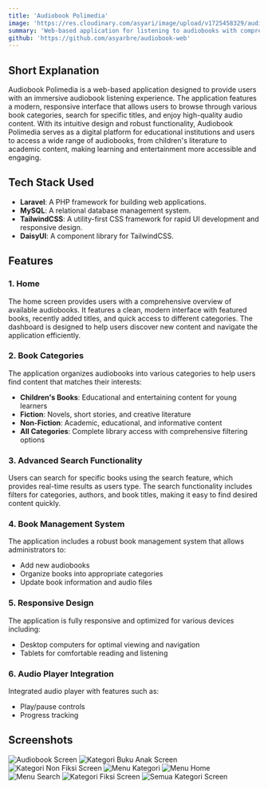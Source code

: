 ```yaml
---
title: 'Audiobook Polimedia'
image: 'https://res.cloudinary.com/asyari/image/upload/v1725458329/audiobook_jv5ebf.png'
summary: 'Web-based application for listening to audiobooks with comprehensive book management and user-friendly interface'
github: 'https://github.com/asyarbre/audiobook-web'
---
```


## Short Explanation

Audiobook Polimedia is a web-based application designed to provide users with an immersive audiobook listening experience. The application features a modern, responsive interface that allows users to browse through various book categories, search for specific titles, and enjoy high-quality audio content. With its intuitive design and robust functionality, Audiobook Polimedia serves as a digital platform for educational institutions and users to access a wide range of audiobooks, from children's literature to academic content, making learning and entertainment more accessible and engaging.

## Tech Stack Used

- **Laravel**: A PHP framework for building web applications.
- **MySQL**: A relational database management system.
- **TailwindCSS**: A utility-first CSS framework for rapid UI development and responsive design.
- **DaisyUI**: A component library for TailwindCSS.

## Features

### 1. Home

The home screen provides users with a comprehensive overview of available audiobooks. It features a clean, modern interface with featured books, recently added titles, and quick access to different categories. The dashboard is designed to help users discover new content and navigate the application efficiently.

### 2. Book Categories

The application organizes audiobooks into various categories to help users find content that matches their interests:

- **Children's Books**: Educational and entertaining content for young learners
- **Fiction**: Novels, short stories, and creative literature
- **Non-Fiction**: Academic, educational, and informative content
- **All Categories**: Complete library access with comprehensive filtering options

### 3. Advanced Search Functionality

Users can search for specific books using the search feature, which provides real-time results as users type. The search functionality includes filters for categories, authors, and book titles, making it easy to find desired content quickly.

### 4. Book Management System

The application includes a robust book management system that allows administrators to:

- Add new audiobooks
- Organize books into appropriate categories
- Update book information and audio files

### 5. Responsive Design

The application is fully responsive and optimized for various devices including:

- Desktop computers for optimal viewing and navigation
- Tablets for comfortable reading and listening

### 6. Audio Player Integration

Integrated audio player with features such as:

- Play/pause controls
- Progress tracking

## Screenshots

<div class="grid grid-cols-2 gap-4">
  <img
    src="https://res.cloudinary.com/asyari/image/upload/v1725525868/Audiobook_Screen_s9ebex.jpg"
    alt="Audiobook Screen"
    loading="lazy"
    class="w-auto h-80 sm:h-auto sm:w-full rounded-lg border shadow"
  />
  <img
    src="https://res.cloudinary.com/asyari/image/upload/v1725526565/Kategori_Buku_Anak_Screen_ojlazy.jpg"
    alt="Kategori Buku Anak Screen"
    loading="lazy"
    class="w-auto h-80 sm:h-auto sm:w-full rounded-lg border shadow"
  />
  <img
    src="https://res.cloudinary.com/asyari/image/upload/v1725526565/Kategori_Non_Fiksi_Screen_chzwsv.jpg"
    alt="Kategori Non Fiksi Screen"
    loading="lazy"
    class="w-auto h-80 sm:h-auto sm:w-full rounded-lg border shadow"
  />
  <img
    src="https://res.cloudinary.com/asyari/image/upload/v1725526565/Menu_Kategori_cmmjrw.jpg"
    alt="Menu Kategori"
    loading="lazy"
    class="w-auto h-80 sm:h-auto sm:w-full rounded-lg border shadow"
  />
  <img
    src="https://res.cloudinary.com/asyari/image/upload/v1725526565/Menu_Home_spouwo.jpg"
    alt="Menu Home"
    loading="lazy"
    class="w-auto h-80 sm:h-auto sm:w-full rounded-lg border shadow"
  />
  <img
    src="https://res.cloudinary.com/asyari/image/upload/v1725526566/Menu_Search_e1ttgd.jpg"
    alt="Menu Search"
    loading="lazy"
    class="w-auto h-80 sm:h-auto sm:w-full rounded-lg border shadow"
  />
  <img
    src="https://res.cloudinary.com/asyari/image/upload/v1725526566/Kategori_FIksi_Screen_khmjwu.jpg"
    alt="Kategori Fiksi Screen"
    loading="lazy"
    class="w-auto h-80 sm:h-auto sm:w-full rounded-lg border shadow"
  />
  <img
    src="https://res.cloudinary.com/asyari/image/upload/v1725526567/Semua_Kategori_Screen_xynjnj.jpg"
    alt="Semua Kategori Screen"
    loading="lazy"
    class="w-auto h-80 sm:h-auto sm:w-full rounded-lg border shadow"
  />
</div>
